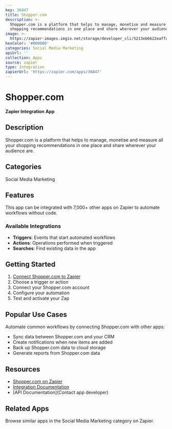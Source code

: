```yaml
---
key: 36847
title: Shopper.com
description: >-
  Shopper.com is a platform that helps to manage, monetise and measure all your
  shopping recommendations in one place and share wherever your audience are.
image: >-
  https://zapier-images.imgix.net/storage/developer_cli/5213eb6622eaffa60cd7c11c3d962bfb.png?auto=format%2Ccompress&ixlib=python-3.0.0&q=50
hexColor: '#000000'
categories: Social Media Marketing
apiUrl: ''
collection: Apps
source: zapier
type: Integration
zapierUrl: 'https://zapier.com/apps/36847'
---
```

# Shopper.com

**Zapier Integration App**

## Description

Shopper.com is a platform that helps to manage, monetise and measure all your shopping recommendations in one place and share wherever your audience are.

## Categories

Social Media Marketing

## Features

This app can be integrated with 7,000+ other apps on Zapier to automate workflows without code.

### Available Integrations

- **Triggers**: Events that start automated workflows
- **Actions**: Operations performed when triggered
- **Searches**: Find existing data in the app

## Getting Started

1. [Connect Shopper.com to Zapier](https://zapier.com/apps/36847)
2. Choose a trigger or action
3. Connect your Shopper.com account
4. Configure your automation
5. Test and activate your Zap

## Popular Use Cases

Automate common workflows by connecting Shopper.com with other apps:

- Sync data between Shopper.com and your CRM
- Create notifications when new items are added
- Back up Shopper.com data to cloud storage
- Generate reports from Shopper.com data

## Resources

- [Shopper.com on Zapier](https://zapier.com/apps/36847)
- [Integration Documentation](https://zapier.com/apps/36847/integrations)
- [API Documentation](Contact app developer)

## Related Apps

Browse similar apps in the Social Media Marketing category on Zapier.
